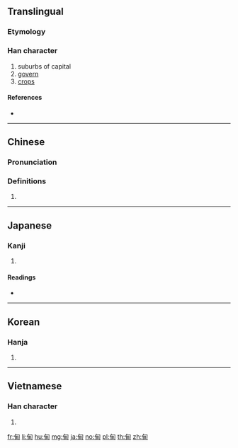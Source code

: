 {{character info/new}}
==Translingual==

===Etymology===
{{Han etyl}}

===Han character===
{{Han char|rn=102|rad=田|as=02|sn=7|canj=PW|four=27620|ids=⿹勹田}}

# suburbs of capital
# [[govern]]
# [[crops]]

====References====
* {{Han ref|kx=0759.040|dkj=21732|dj=1169.040|hdz=42528.080|uh=7538|ud=30008|bh=A86C|bd=43116}}

----

==Chinese==
{{zh-forms}}

===Pronunciation===
{{zh-pron
|m=diàn,tián
|c=din6,din1,tin4
|h=pfs=
|md=
|mn=tiān/twv:tián
|w=
|mc=y
|oc=y
|cat=
}}

===Definitions===
{{zh-hanzi}}

# {{rfdef|lang=zh}}

----

==Japanese==

===Kanji===
{{ja-kanji|grade=|rs=田02}}

# {{defn|lang=ja|sort=田02}}

====Readings====
* {{ja-readings|kanon=[[てん]] (ten)|goon=[[でん]] (den)|kun=[[かり]] (kari)|nanori=}}

----

==Korean==

===Hanja===
{{ko-hanja|hangeul=[[전]], [[승]]|eumhun=|rv=jeon, seung|mr=chŏn, sŭng|y=cen, sung}}

# {{defn|lang=ko|sort=田02}}

----

==Vietnamese==

===Han character===
{{vi-hantu|[[điện]], [[điền]]|rs=田02}}

# {{defn|lang=vi}}

[[fr:甸]]
[[li:甸]]
[[hu:甸]]
[[mg:甸]]
[[ja:甸]]
[[no:甸]]
[[pl:甸]]
[[th:甸]]
[[zh:甸]]